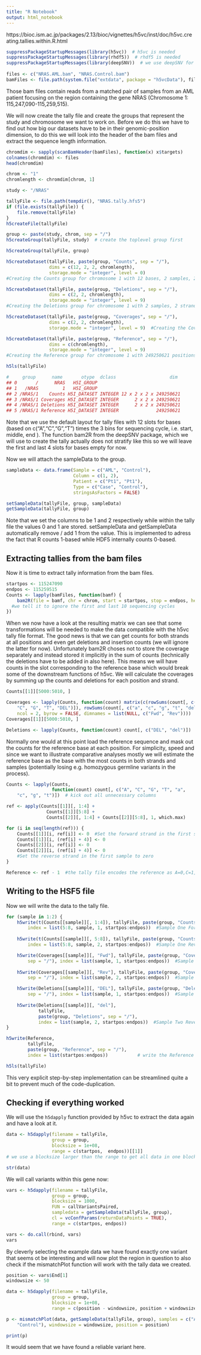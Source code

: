 ```yaml
---
title: "R Notebook"
output: html_notebook
---
```


https://bioc.ism.ac.jp/packages/2.13/bioc/vignettes/h5vc/inst/doc/h5vc.creating.tallies.within.R.html

```r
suppressPackageStartupMessages(library(h5vc))  # h5vc is needed
suppressPackageStartupMessages(library(rhdf5))  # rhdf5 is needed
suppressPackageStartupMessages(library(deepSNV))  # we use deepSNV for tallying
 
files <- c("NRAS.AML.bam", "NRAS.Control.bam")
bamFiles <- file.path(system.file("extdata", package = "h5vcData"), files)
```


Those bam files contain reads from a matched pair of samples from an AML patient focusing on the region containing the gene NRAS (Chromosome 1: 115,247,090-115,259,515).

We will now create the tally file and create the groups that represent the study and chromosome we want to work on. Before we do this we have to find out how big our datasets have to be in their genomic-position dimension, to do this we will look into the header of the bam files and extract the sequence length information.

```r
chromdim <- sapply(scanBamHeader(bamFiles), function(x) x$targets)
colnames(chromdim) <- files
head(chromdim)
```

```r
chrom <- "1"
chromlength <- chromdim[chrom, 1]

study <- "/NRAS"

tallyFile <- file.path(tempdir(), "NRAS.tally.hfs5")
if (file.exists(tallyFile)) {
    file.remove(tallyFile)
}
h5createFile(tallyFile)
```

```r
group <- paste(study, chrom, sep = "/")
h5createGroup(tallyFile, study)  # create the toplevel group first

```

```r
h5createGroup(tallyFile, group)
```

```r
h5createDataset(tallyFile, paste(group, "Counts", sep = "/"), 
                dims = c(12, 2, 2, chromlength), 
                storage.mode = "integer", level = 0)  
#Creating the Counts group for chromosome 1 with 12 bases, 2 samples, 2 strands and 249250621 positions

```

```r
h5createDataset(tallyFile, paste(group, "Deletions", sep = "/"), 
                dims = c(2, 2, chromlength), 
                storage.mode = "integer", level = 9)  
#Creating the Deletions group for chromosome 1 with 2 samples, 2 strands and 249250621 positions

```

```r
h5createDataset(tallyFile, paste(group, "Coverages", sep = "/"), 
                dims = c(2, 2, chromlength), 
                storage.mode = "integer", level = 9)  #Creating the Coverages group for chromosome 1 with 2 samples, 2 strands and 249250621 positions

```

```r
h5createDataset(tallyFile, paste(group, "Reference", sep = "/"), 
                dims = c(chromlength), 
                storage.mode = "integer", level = 9)  
#Creating the Reference group for chromosome 1 with 249250621 positions
```

```r
h5ls(tallyFile)

#     group      name       otype  dclass                    dim
## 0       /      NRAS   H5I_GROUP                               
## 1   /NRAS         1   H5I_GROUP                               
## 2 /NRAS/1    Counts H5I_DATASET INTEGER 12 x 2 x 2 x 249250621
## 3 /NRAS/1 Coverages H5I_DATASET INTEGER      2 x 2 x 249250621
## 4 /NRAS/1 Deletions H5I_DATASET INTEGER      2 x 2 x 249250621
## 5 /NRAS/1 Reference H5I_DATASET INTEGER              249250621
```

Note that we use the default layout for tally files with 12 slots for bases (based on c("A","C","G","T") times the 3 bins for sequencing cycle, i.e. start, middle, end ). The function bam2R from the deepSNV package, which we will use to create the tally actually does not stratify like this so we will leave the first and last 4 slots for bases empty for now.

Now we will attach the sampleData to the group.

```r
sampleData <- data.frame(Sample = c("AML", "Control"), 
                         Column = c(1, 2), 
                         Patient = c("Pt1", "Pt1"), 
                         Type = c("Case", "Control"), 
                         stringsAsFactors = FALSE)

setSampleData(tallyFile, group, sampleData)
getSampleData(tallyFile, group)
```

Note that we set the columns to be 1 and 2 respectively while within the tally file the values 0 and 1 are stored. setSampleData and getSampleData automatically remove / add 1 from the value. This is implemented to adress the fact that R counts 1-based while HDF5 internally counts 0-based.


## Extracting tallies from the bam files

Now it is time to extract tally information from the bam files.


```r
startpos <- 115247090
endpos <- 115259515
Counts <- lapply(bamFiles, function(bamf) {
    bam2R(file = bamf, chr = chrom, start = startpos, stop = endpos, head.clip = 10)  
  #we tell it to ignore the first and last 10 sequencing cycles
})
```


When we now have a look at the resulting matrix we can see that some transformations will be needed to make the data compatible with the h5vc tally file format. The good news is that we can get counts for both strands at all positions and even get deletions and insertion counts (we will ignore the latter for now). Unfortunately bam2R choses not to store the coverage separately and instead stored it implicitly in the sum of counts (technically the deletions have to be added in also here). This means we will have counts in the slot corresponding to the reference base which would break some of the downstream functions of h5vc. We will calculate the coverages by summing up the counts and deletions for each position and strand.

```r
Counts[[1]][5000:5010, ]
```

```r
Coverages <- lapply(Counts, function(count) matrix(c(rowSums(count[, c("A", 
    "C", "G", "T", "DEL")]), rowSums(count[, c("a", "c", "g", "t", "del")])), 
    ncol = 2, byrow = FALSE, dimnames = list(NULL, c("Fwd", "Rev"))))
Coverages[[1]][5000:5010, ]
```

```r
Deletions <- lapply(Counts, function(count) count[, c("DEL", "del")])
```

Normally one would at this point load the reference sequence and mask out the counts for the reference base at each position. For simplicity, speed and since we want to illustrate comparative analyses mostly we will estimate the reference base as the base with the most counts in both strands and samples (potentially losing e.g. homozygous germline variants in the process).

```r
Counts <- lapply(Counts, 
                 function(count) count[, c("A", "C", "G", "T", "a", 
    "c", "g", "t")])  # kick out all unnecessary columns

ref <- apply(Counts[[1]][, 1:4] + 
               Counts[[1]][5:8] + 
               Counts[[2]][, 1:4] + Counts[[2]][5:8], 1, which.max)

for (i in seq(length(ref))) {
    Counts[[1]][i, ref[i]] <- 0  #Set the forward strand in the first sample to zero
    Counts[[1]][i, (ref[i] + 4)] <- 0
    Counts[[2]][i, ref[i]] <- 0
    Counts[[2]][i, (ref[i] + 4)] <- 0  
    #Set the reverse strand in the first sample to zero
}

Reference <- ref - 1  #the tally file encodes the reference as A=0,C=1,G=2,T=3

```

## Writing to the HSF5 file

Now we will write the data to the tally file.

```r
for (sample in 1:2) {
    h5write(t(Counts[[sample]][, 1:4]), tallyFile, paste(group, "Counts", sep = "/"), 
        index = list(5:8, sample, 1, startpos:endpos))  #Sample One Forward Strand
  
    h5write(t(Counts[[sample]][, 5:8]), tallyFile, paste(group, "Counts", sep = "/"), 
        index = list(5:8, sample, 2, startpos:endpos))  #Sample One Reverse Strand

    h5write(Coverages[[sample]][, "Fwd"], tallyFile, paste(group, "Coverages", 
        sep = "/"), index = list(sample, 1, startpos:endpos))  #Sample One Forward Strand
    
    h5write(Coverages[[sample]][, "Rev"], tallyFile, paste(group, "Coverages", 
        sep = "/"), index = list(sample, 2, startpos:endpos))  #Sample One Reverse Strand

    h5write(Deletions[[sample]][, "DEL"], tallyFile, paste(group, "Deletions", 
        sep = "/"), index = list(sample, 1, startpos:endpos))  #Sample Two Forward Strand
    
    h5write(Deletions[[sample]][, "del"], 
            tallyFile, 
            paste(group, "Deletions", sep = "/"), 
            index = list(sample, 2, startpos:endpos))  #Sample Two Reverse Strand
}

h5write(Reference, 
        tallyFile, 
        paste(group, "Reference", sep = "/"), 
        index = list(startpos:endpos))           # write the Reference

h5ls(tallyFile)
```

This very explicit step-by-step implementation can be streamlined quite a bit to prevent much of the code-duplication.

## Checking if everything worked

We will use the `h5dapply` function provided by h5vc to extract the data again and have a look at it.

```r
data <- h5dapply(filename = tallyFile, 
                 group = group, 
                 blocksize = 1e+08, 
                 range = c(startpos,  endpos))[[1]]  
# we use a blocksize larger than the range to get all data in one block (extracted by [[1]])

str(data)
```

We will call variants within this gene now:

```r
vars <- h5dapply(filename = tallyFile, 
                 group = group, 
                 blocksize = 1000, 
                 FUN = callVariantsPaired, 
                 sampledata = getSampleData(tallyFile, group), 
                 cl = vcConfParams(returnDataPoints = TRUE), 
                 range = c(startpos, endpos))

vars <- do.call(rbind, vars)
vars
```

By cleverly selecting the example data we have found exactly one variant that seems ot be interesting and will now plot the region in question to also check if the mismatchPlot function will work with the tally data we created.


```r
position <- vars$End[1]
windowsize <- 50

data <- h5dapply(filename = tallyFile, 
                 group = group, 
                 blocksize = 1e+08, 
                 range = c(position - windowsize, position + windowsize))[[1]]

p <- mismatchPlot(data, getSampleData(tallyFile, group), samples = c("AML", 
    "Control"), windowsize = windowsize, position = position)

print(p)
```

It would seem that we have found a reliable variant here.


